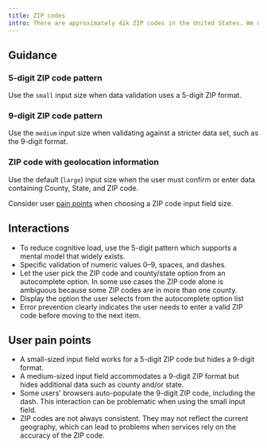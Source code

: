 ```yaml
---
title: ZIP codes
intro: There are approximately 41k ZIP codes in the United States. We use ZIP codes in various ways; to determine eligibility, as a way to search for services, or as part of an address.
---
```



## Guidance

### 5-digit ZIP code pattern

Use the `small` input size when data validation uses a 5-digit ZIP format.

<EmbeddedExample>
  <TextField size="small" label="ZIP code" name="zip-small" numeric />
</EmbeddedExample>


### 9-digit ZIP code pattern

Use the `medium` input size when validating against a stricter data set, such as the 9-digit format.

<EmbeddedExample>
  <TextField size="medium" label="ZIP code" name="zip-medium" numeric />
</EmbeddedExample>


### ZIP code with geolocation information

Use the default (`large`) input size when the user must confirm or enter data containing County, State, and ZIP code.

<EmbeddedExample>
  <TextField label="Enter your ZIP code and select your location" name="zip-default" numeric />
</EmbeddedExample>

Consider user <a href="#user-pain-points">pain points</a> when choosing a ZIP code input field size.

## Interactions

- To reduce cognitive load, use the 5-digit pattern which supports a mental model that widely exists.
- Specific validation of numeric values 0–9, spaces, and dashes.
- Let the user pick the ZIP code and county/state option from an autocomplete option. In some use cases the ZIP code alone is ambiguous because some ZIP codes are in more than one county.
- Display the option the user selects from the autocomplete option list
- Error prevention clearly indicates the user needs to enter a valid ZIP code before moving to the next item.

## User pain points

- A small-sized input field works for a 5-digit ZIP code but hides a 9-digit format.
- A medium-sized input field accommodates a 9-digit ZIP format but hides additional data such as county and/or state.
- Some users' browsers auto-populate the 9-digit  ZIP code, including the dash. This interaction can be problematic when using the small input field.
- ZIP codes are not always consistent. They may not reflect the current geography, which can lead to problems when services rely on the accuracy of the ZIP code.
